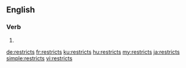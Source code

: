 ==English==

===Verb===
{{head|en}}

# {{en-third-person singular of|restrict}}

[[de:restricts]]
[[fr:restricts]]
[[ku:restricts]]
[[hu:restricts]]
[[my:restricts]]
[[ja:restricts]]
[[simple:restricts]]
[[vi:restricts]]